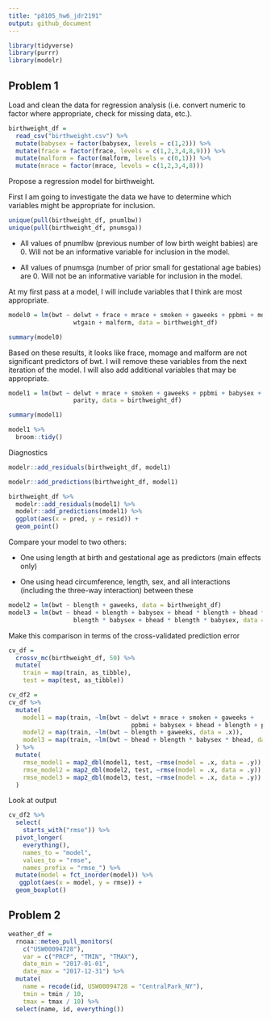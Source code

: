 ```yaml
---
title: "p8105_hw6_jdr2191"
output: github_document
---
```


```r
library(tidyverse)
library(purrr)
library(modelr)
```

## Problem 1

Load and clean the data for regression analysis (i.e. convert numeric to factor where appropriate, check for missing data, etc.).
```r
birthweight_df = 
  read_csv("birthweight.csv") %>%
  mutate(babysex = factor(babysex, levels = c(1,2))) %>%
  mutate(frace = factor(frace, levels = c(1,2,3,4,8,9))) %>%
  mutate(malform = factor(malform, levels = c(0,1))) %>%
  mutate(mrace = factor(mrace, levels = c(1,2,3,4,8)))
```

Propose a regression model for birthweight. 

First I am going to investigate the data we have to determine which variables might be appropriate for inclusion. 
```r
unique(pull(birthweight_df, pnumlbw))
unique(pull(birthweight_df, pnumsga))
```
* All values of pnumlbw (previous number of low birth weight babies) are 0. Will not be an informative variable for inclusion in the model. 

* All values of pnumsga (number of prior small for gestational age babies) are 0. Will not be an informative variable for inclusion in the model. 

At my first pass at a model, I will include variables that I think are most appropriate. 
```r
model0 = lm(bwt ~ delwt + frace + mrace + smoken + gaweeks + ppbmi + momage + 
                  wtgain + malform, data = birthweight_df)

summary(model0)
```
Based on these results, it looks like frace, momage and malform are not significant predictors of bwt. I will remove these variables from the next iteration of the model. I will also add additional variables that may be appropriate. 

```r
model1 = lm(bwt ~ delwt + mrace + smoken + gaweeks + ppbmi + babysex + bhead + blength + 
                  parity, data = birthweight_df)

summary(model1)

model1 %>%
  broom::tidy()
```

Diagnostics
```r
modelr::add_residuals(birthweight_df, model1)

modelr::add_predictions(birthweight_df, model1)

birthweight_df %>%
  modelr::add_residuals(model1) %>%
  modelr::add_predictions(model1) %>%
  ggplot(aes(x = pred, y = resid)) +
  geom_point()
```

Compare your model to two others:

* One using length at birth and gestational age as predictors (main effects only)

* One using head circumference, length, sex, and all interactions (including the three-way interaction) between these

```r
model2 = lm(bwt ~ blength + gaweeks, data = birthweight_df)
model3 = lm(bwt ~ bhead + blength + babysex + bhead * blength + bhead * babysex +
                  blength * babysex + bhead * blength * babysex, data = birthweight_df)
```

Make this comparison in terms of the cross-validated prediction error
```r
cv_df =
  crossv_mc(birthweight_df, 50) %>%
  mutate(
    train = map(train, as_tibble),
    test = map(test, as_tibble))

cv_df2 = 
cv_df %>%
  mutate(
    model1 = map(train, ~lm(bwt ~ delwt + mrace + smoken + gaweeks + 
                                  ppbmi + babysex + bhead + blength + parity, data = .x)), 
    model2 = map(train, ~lm(bwt ~ blength + gaweeks, data = .x)), 
    model3 = map(train, ~lm(bwt ~ bhead + blength * babysex * bhead, data = .x))
  ) %>%
  mutate(
    rmse_model1 = map2_dbl(model1, test, ~rmse(model = .x, data = .y)), 
    rmse_model2 = map2_dbl(model2, test, ~rmse(model = .x, data = .y)),
    rmse_model3 = map2_dbl(model3, test, ~rmse(model = .x, data = .y))
  )
```

Look at output
```r
cv_df2 %>% 
  select(
    starts_with("rmse")) %>% 
  pivot_longer(
    everything(),
    names_to = "model", 
    values_to = "rmse",
    names_prefix = "rmse_") %>% 
  mutate(model = fct_inorder(model)) %>% 
   ggplot(aes(x = model, y = rmse)) +
  geom_boxplot()
```

## Problem 2

```r
weather_df = 
  rnoaa::meteo_pull_monitors(
    c("USW00094728"),
    var = c("PRCP", "TMIN", "TMAX"), 
    date_min = "2017-01-01",
    date_max = "2017-12-31") %>%
  mutate(
    name = recode(id, USW00094728 = "CentralPark_NY"),
    tmin = tmin / 10,
    tmax = tmax / 10) %>%
  select(name, id, everything())
```

